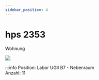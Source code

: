 ```yaml
---
sidebar_position: 4
---
```


# hps 2353
Wohnung

[![](/image/labore/b7/laborplatten/hps/hps_2353_min.jpg)](/image/labore/b7/laborplatten/hps/hps_2353.jpg)


:::info
Position:   Labor UGII B7 - Nebenraum\
Anzahl:     11